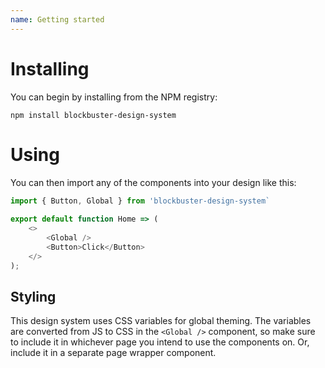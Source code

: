 ```yaml
---
name: Getting started
---
```


# Installing

You can begin by installing from the NPM registry:

`npm install blockbuster-design-system`


# Using

You can then import any of the components into your design like this:
```js
import { Button, Global } from 'blockbuster-design-system`
    
export default function Home => (
    <>
        <Global />
        <Button>Click</Button>
    </>
);
```

## Styling
This design system uses CSS variables for global theming.
The variables are converted from JS to CSS in the `<Global />` component, so make sure to include it in whichever page you intend to use the components on.
Or, include it in a separate page wrapper component.
